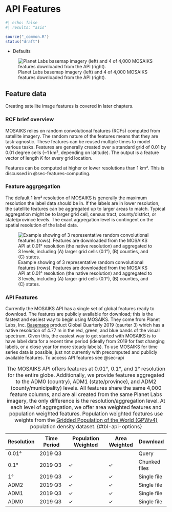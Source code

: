 # API Features  {#sec-features-api}

```r
#| echo: false
#| results: "asis"

source("_common.R")
status("draft")
```

- Defaults 

![Planet Labs basemap imagery (left) and 4 of 4,000 MOSAIKS features downloaded from the API (right).](images/api-features.png)


## Feature data

::: {.callout-note}

Creating satellite image features is covered in later chapters. 
:::

### RCF brief overview 

MOSAIKS relies on random convolutional features (RCFs) computed from satellite imagery. The random nature of the features means that they are task-agnostic. These features can be reused multiple times to model various tasks. Features are generally created over a standard grid of 0.01 by 0.01 degree cells (~1 km², depending on latitude). The output is a feature vector of length *K* for every grid location. 

::: {.callout-note}

Features can be computed at higher or lower resolutions than 1 km². This is discussed in @sec-features-computing. 
:::

### Feature aggrgegation

The default 1 km² resolution of MOSAIKS is generally the maximum resolution the label data should be in. If the labels are in lower resolution, the satellite features can be aggregated up to larger areas to match. Typical aggregation might be to larger grid cell, census tract, county/district, or state/province levels. The exact aggregation level is contingent on the spatial resolution of the label data. 

![Example showing of 3 representative random convolutional features (rows). Features are downloaded from the MOSAIKS API at 0.01° resolution (the native resolution) and aggregated to 3 levels, including (A) larger grid cells (0.1°), (B) counties, and (C) states.](images/US_feature_summaries.png){#fig-feature-aggregation}

### API Features 

Currently the MOSAIKS API has a single set of global features ready to download. The features are publicly available for download; this is the fastest and easiest way to begin using MOSAIKS. They come from Planet Labs, Inc. [Basemaps](https://developers.planet.com/docs/basemaps/) product Global Quarterly 2019 (qaurter 3) which has a native resolution of 4.77 m in the red, green, and blue bands of the visual spectrum. Given this, the easiest way to get started with MOSAIKS is to have label data for a recent time period (ideally from 2019 for fast changing labels, or a close year for more steady labels). To use MOSAIKS for time series data is possible, just not currently with precomputed and publicly available features. To access API features see @sec-api

| Resolution | Time Period   | Population Weighted | Area Weighted | Download      |
|------------|---------------|---------------------|---------------|---------------|
| 0.01°      | 2019 Q3       |                     |               | Query         |
| 0.1°       | 2019 Q3       | ✓                   | ✓            | Chunked files |
| 1°         | 2019 Q3       | ✓                   | ✓            | Single file   |
| ADM2       | 2019 Q3       | ✓                   | ✓            | Single file   |
| ADM1       | 2019 Q3       | ✓                   | ✓            | Single file   |
| ADM0       | 2019 Q3       | ✓                   | ✓            | Single file   |

: The MOSAIKS API offers features at 0.01°, 0.1°, and 1° resolution for the entire globe. Additionally, we provide features aggregated to the ADM0 (country), ADM1 (state/province), and ADM2 (county/municipality) levels. All features share the same 4,000 feature columns, and are all created from the same Planet Labs imagery, the only difference is the resolution/aggregation level. At each level of aggregation, we offer area weighted features and population weighted features. Population weighted features use weights from the [Gridded Population of the World (GPWv4)](https://sedac.ciesin.columbia.edu/data/collection/gpw-v4) population density dataset. {#tbl-api-options}

